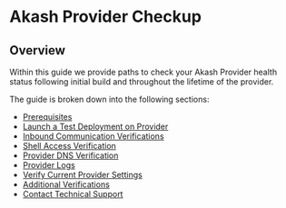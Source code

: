 # Akash Provider Checkup

## **Overview**

Within this guide we provide paths to check your Akash Provider health status following initial build and throughout the lifetime of the provider.

The guide is broken down into the following sections:

* [Prerequisites](prerequisites.md)
* [Launch a Test Deployment on Provider](step-1-launch-a-test-deployment-on-provider.md)
* [Inbound Communication Verifications](step-2-inbound-communication-verifications.md)
* [Shell Access Verification](step-3-shell-access-verification.md)
* [Provider DNS Verification](step-4-provider-dns-verification.md)
* [Provider Logs](step-5-provider-logs.md)
* [Verify Current Provider Settings](step-6-verify-current-provider-settings.md)
* [Additional Verifications](step-6-additional-verifications.md)
* [Contact Technical Support](contact-technical-support.md)
